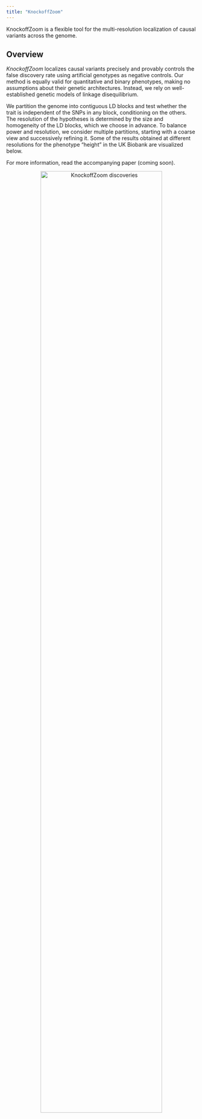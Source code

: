 ```yaml
---
title: "KnockoffZoom"
---
```


KnockoffZoom is a flexible tool for the multi-resolution localization of causal variants across the genome.

## Overview

*KnockoffZoom* localizes causal variants precisely and provably controls the false discovery rate using artificial genotypes as negative controls. Our method is equally valid for quantitative and binary phenotypes, making no assumptions about their genetic architectures. Instead, we rely on well-established genetic models of linkage disequilibrium.

We partition the genome into contiguous LD blocks and test whether the trait is independent of
the SNPs in any block, conditioning on the others. The resolution of the hypotheses is determined
by the size and homogeneity of the LD blocks, which we choose in advance.
To balance power and resolution, we consider multiple partitions, starting with a coarse view and successively  refining it. Some of the results obtained at different resolutions for the phenotype "height" in the UK Biobank are visualized below.

For more information, read the accompanying paper (coming soon).

<p style="text-align:center;">
<img src="images/chicago.png" alt="KnockoffZoom discoveries"
	title="KnockoffZoom discoveries" width="80%" height="80%" />
</p>